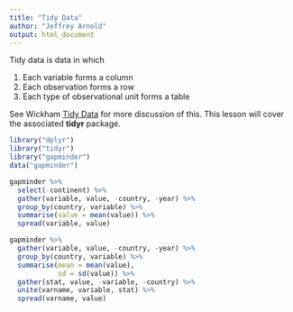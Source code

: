 ```yaml
---
title: "Tidy Data"
author: "Jeffrey Arnold"
output: html_document
---
```


Tidy data is data in which 

1. Each variable forms a column
2. Each observation forms a row
3. Each type of observational unit forms a table

See Wickham [Tidy Data](http://vita.had.co.nz/papers/tidy-data.pdf) for more discussion of this.
This lesson will cover the associated **tidyr** package.



```r
library("dplyr")
library("tidyr")
library("gapminder")
data("gapminder")

gapminder %>%
  select(-continent) %>%
  gather(variable, value, -country, -year) %>%
  group_by(country, variable) %>%
  summarise(value = mean(value)) %>%
  spread(variable, value)

```


```r
gapminder %>%
  gather(variable, value, -country, -year) %>%
  group_by(country, variable) %>%
  summarise(mean = mean(value),
            sd = sd(value)) %>%
  gather(stat, value, -variable, -country) %>%
  unite(varname, variable, stat) %>%
  spread(varname, value)

```

